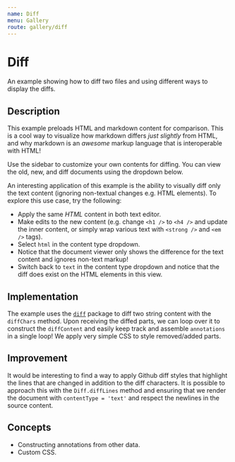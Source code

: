 ```yaml
---
name: Diff
menu: Gallery
route: gallery/diff
---
```



# Diff
An example showing how to diff two files and using different ways to display the diffs.

## Description
This example preloads HTML and markdown content for comparison.  This is a cool way to visualize how markdown differs *just slightly* from HTML, and why markdown is an *awesome* markup language that is interoperable with HTML!

Use the sidebar to customize your own contents for diffing.  You can view the old, new, and diff documents using the dropdown below.

An interesting application of this example is the ability to visually diff only the text content (ignoring non-textual changes e.g. HTML elements).  To explore this use case, try the following:
- Apply the same *HTML* content in both text editor.
- Make edits to the new content (e.g. change `<h1 />` to `<h4 />` and update the inner content, or simply wrap various text with `<strong />` and `<em />` tags).
- Select `html` in the content type dropdown.
- Notice that the document viewer only shows the difference for the text content and ignores non-text markup!
- Switch back to `text` in the content type dropdown and notice that the diff does exist on the HTML elements in this view.


## Implementation
The example uses the [`diff`](https://github.com/kpdecker/jsdiff) package to diff two string content with the `diffChars` method.  Upon receiving the diffed parts, we can loop over it to construct the `diffContent` and easily keep track and assemble `annotations` in a single loop!  We apply very simple CSS to style removed/added parts.

## Improvement
It would be interesting to find a way to apply Github diff styles that highlight the lines that are changed in addition to the diff characters.  It is possible to approach this with the `Diff.diffLines` method and ensuring that we render the document with `contentType = 'text'` and respect the newlines in the source content.

## Concepts
- Constructing annotations from other data.
- Custom CSS.

<ExampleDiff />
